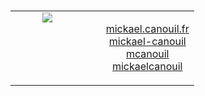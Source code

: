 # {.center .center-x}

<table width = "100%">
<tbody>
  <tr>
    <td style = "vertical-align: baseline; text-align: center;" width = "40%">
      <img src = "https://github.com/mcanouil.png" class = "picture" style="vertical-align: baseline" />
    </td>
    <td style = "vertical-align: middle; text-align: center;" width = "60%">
      <ul style = "list-style:none;">
        <li><a href = "https://mickael.canouil.fr/" target = "_blank"><i class = "fas fa-home"></i> mickael.canouil.fr</a></li>
        <li><a href = "https://www.linkedin.com/in/mickael-canouil/" target = "_blank"><i class = "fab fa-linkedin"></i> mickael-canouil</a></li>
        <li><a href = "https://github.com/mcanouil/" target = "_blank"><i class = "fab fa-github"></i> mcanouil</a></li>
        <li><a href = "https://twitter.com/mickaelcanouil/" target = "_blank"><i class = "fab fa-twitter"></i> mickaelcanouil</a></li>
      </ul>
    </td>
  </tr>
</tbody>
</table>
